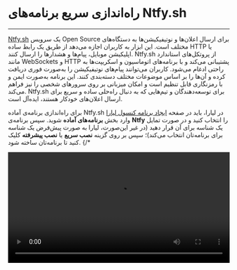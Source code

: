 

<Layout>
<Head>
<title>مستندات راه‌اندازی سریع برنامه‌های Ntfy.sh - لیارا</title>
</Head>

# راه‌اندازی سریع برنامه‌های Ntfy.sh
<hr className="mb-2" />

<a href="https://ntfy.sh/" className="text-[#2196f3] ">Ntfy.sh</a> یک سرویس Open Source برای ارسال اعلان‌ها و نوتیفیکیشن‌ها به دستگاه‌های مختلف است. این ابزار به کاربران اجازه می‌دهد از طریق یک رابط ساده HTTP یا اپلیکیشن موبایل، پیام‌ها و هشدارها را ارسال کنند. Ntfy.sh از پروتکل‌های استاندارد مانند WebSockets و HTTP پشتیبانی می‌کند و با برنامه‌های اتوماسیون و اسکریپت‌ها به راحتی ادغام می‌شود. کاربران می‌توانند پیام‌های نوتیفیکیشن را به‌صورت فوری دریافت کرده و آن‌ها را بر اساس موضوعات مختلف دسته‌بندی کنند. این برنامه به‌صورت ایمن و با رمزنگاری قابل تنظیم است و امکان میزبانی بر روی سرورهای شخصی را نیز فراهم می‌کند. Ntfy.sh برای توسعه‌دهندگان و تیم‌هایی که به دنبال راه‌حلی ساده و سریع برای ارسال اعلان‌های خودکار هستند، ایده‌آل است.


<div className="h-4" />

برای راه‌اندازی برنامه‌ی آماده Ntfy.sh در لیارا، باید در صفحه <a href="https://console.liara.ir/apps/create" className="text-[#2196f3] ">ایجاد برنامه‌ کنسول لیارا</a> وارد بخش <b>برنامه‌های آماده</b> شوید.
سپس برنامه‌ی <b>Ntfy</b> 
را انتخاب کنید و در صورت تمایل یک شناسه برای آن قرار دهید (در غیر این‌صورت، لیارا به صورت پیش‌فرض یک شناسه برای برنامه‌تان انتخاب می‌کند)؛ سپس بر روی گزینه **نصب سریع** یا **نصب پیشرفته** کلیک کنید تا برنامه‌تان ساخته شود.
  {/* <div className="h-2" />
  <video
  src="https://files.liara.ir/liara/docs/Ntfy.sh.mp4"
  controls="controls"
  className="block w-full"
  width="100%"
  />
  <br /> */}

پس از ساخته شدن برنامه، می‌توانید در صفحه <a href="https://console.liara.ir/apps" className="text-[#2196f3] ">پلتفرم</a>، برنامه خود را بررسی کنید. برای نصب دلخواه و انتخاب نسخه مدنظرتان یا انتخاب dockerimage ، باید از گزینه **نصب پیشرفته** یا <a href="/one-click-apps/liara-compose/about/" className="text-[#2196f3]">Liara Compose</a> استفاده کنید. 

<Alert className="info">
  <p>
    برای ارسال درخواست حتماً در ابتدای URL خود، مقدار <Important>HTTPS</Important> را قرار دهید؛ به عنوان مثال: <Important>curl -d "Hi" https://example.com/topic</Important>
  </p>
</Alert>

<Section id="see-also" title="همچنین بخوانید:" />

<div className='h-2' />
<div className="grid md:grid-cols-1 gap-4">
            {[
      {
        title: "تغییر نسخه‌ی برنامه مستقر شده",
        link: "/one-click-apps/ntfy/how-tos/choose-version"
      },
  ].map(item =>
    <Link href={item.link}>
    <Card className="flex cursor-pointer w-full items-center justify-between">
        <div className="flex items-center gap-3">
        <h4>
            {item.title}
        </h4>
        </div>
        <GoArrowLeft className="ml-1" />
    </Card>
    </Link>
            )}
</div>


</Layout>
